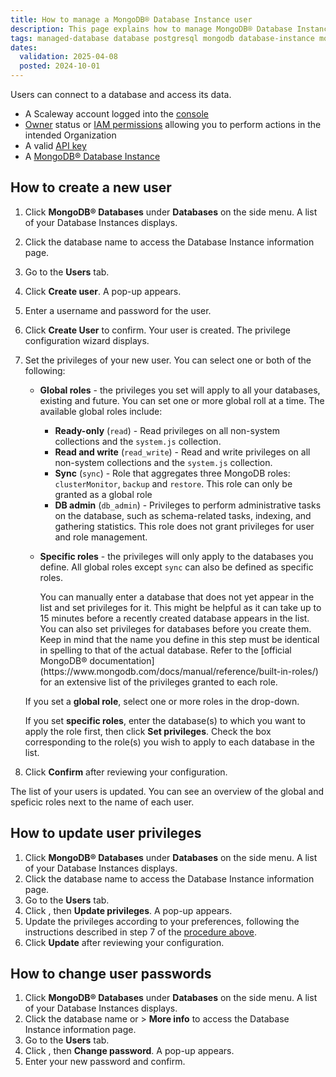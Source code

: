 ```yaml
---
title: How to manage a MongoDB® Database Instance user
description: This page explains how to manage MongoDB® Database Instance users
tags: managed-database database postgresql mongodb database-instance mongodb
dates:
  validation: 2025-04-08
  posted: 2024-10-01
---
```



Users can connect to a database and access its data.

<Requirements />

- A Scaleway account logged into the [console](https://account.scaleway.com/?service=elements)
- [Owner](/iam/concepts/#owner) status or [IAM permissions](/iam/concepts/#permission) allowing you to perform actions in the intended Organization
- A valid [API key](/iam/how-to/create-api-keys/)
- A [MongoDB® Database Instance](/managed-mongodb-databases/quickstart)

## How to create a new user

1. Click **MongoDB® Databases** under **Databases** on the side menu. A list of your Database Instances displays.
2. Click the database name to access the Database Instance information page.
3. Go to the **Users** tab.
4. Click **Create user**. A pop-up appears.
5. Enter a username and password for the user.
6. Click **Create User** to confirm. Your user is created. The privilege configuration wizard displays.
7. Set the privileges of your new user. You can select one or both of the following:

    - **Global roles** - the privileges you set will apply to all your databases, existing and future. You can set one or more global roll at a time. The available global roles include:
        - **Ready-only** (`read`) - Read privileges on all non-system collections and the `system.js` collection.
        - **Read and write** (`read_write`) - Read and write privileges on all non-system collections and the `system.js` collection.
        - **Sync** (`sync`) - Role that aggregates three MongoDB roles: `clusterMonitor`, `backup` and `restore`. This role can only be granted as a global role
        - **DB admin** (`db_admin`) - Privileges to perform administrative tasks on the database, such as schema-related tasks, indexing, and gathering statistics. This role does not grant privileges for user and role management.
    - **Specific roles** - the privileges will only apply to the databases you define. All global roles except `sync` can also be defined as specific roles.

        <Message type="important">
          You can manually enter a database that does not yet appear in the list and set privileges for it. This might be helpful as it can take up to 15 minutes before a recently created database appears in the list. You can also set privileges for databases before you create them. Keep in mind that the name you define in this step must be identical in spelling to that of the actual database.
        </Message>

        <Message type="tip">
        Refer to the [official MongoDB® documentation](https://www.mongodb.com/docs/manual/reference/built-in-roles/) for an extensive list of the privileges granted to each role.
        </Message>

    If you set a **global role**, select one or more roles in the drop-down.

    If you set **specific roles**, enter the database(s) to which you want to apply the role first, then click **Set privileges**.
    Check the box corresponding to the role(s) you wish to apply to each database in the list.

8. Click **Confirm** after reviewing your configuration.

The list of your users is updated. You can see an overview of the global and speficic roles next to the name of each user.

## How to update user privileges

1. Click **MongoDB® Databases** under **Databases** on the side menu. A list of your Database Instances displays.
2. Click the database name to access the Database Instance information page.
3. Go to the **Users** tab.
4. Click <Icon name="more" />, then **Update privileges**. A pop-up appears.
5. Update the privileges according to your preferences, following the instructions described in step 7 of the [procedure above](#how-to-create-a-new-user).
6. Click **Update** after reviewing your configuration.

## How to change user passwords

1. Click **MongoDB® Databases** under **Databases** on the side menu. A list of your Database Instances displays.
2. Click the database name or <Icon name="more" /> > **More info** to access the Database Instance information page.
3. Go to the **Users** tab.
4. Click <Icon name="more" />, then **Change password**. A pop-up appears.
5. Enter your new password and confirm.






